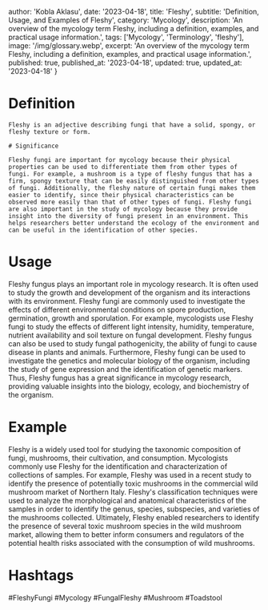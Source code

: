 
  author: 'Kobla Aklasu',
  date: '2023-04-18',
  title: 'Fleshy',
  subtitle: 'Definition, Usage, and Examples of Fleshy',
  category: 'Mycology',
  description: 'An overview of the mycology term Fleshy, including a definition, examples, and practical usage information.',
  tags: ['Mycology', 'Terminology', 'fleshy'],
  image: '/img/glossary.webp',
  excerpt: 'An overview of the mycology term Fleshy, including a definition, examples, and practical usage information.',
  published: true,
  published_at: '2023-04-18',
  updated: true,
  updated_at: '2023-04-18'
}




# Definition
    
    Fleshy is an adjective describing fungi that have a solid, spongy, or fleshy texture or form.
    
    # Significance
    
    Fleshy fungi are important for mycology because their physical properties can be used to differentiate them from other types of fungi. For example, a mushroom is a type of fleshy fungus that has a firm, spongy texture that can be easily distinguished from other types of fungi. Additionally, the fleshy nature of certain fungi makes them easier to identify, since their physical characteristics can be observed more easily than that of other types of fungi. Fleshy fungi are also important in the study of mycology because they provide insight into the diversity of fungi present in an environment. This helps researchers better understand the ecology of the environment and can be useful in the identification of other species.

# Usage

Fleshy fungus plays an important role in mycology research. It is often used to study the growth and development of the organism and its interactions with its environment. Fleshy fungi are commonly used to investigate the effects of different environmental conditions on spore production, germination, growth and sporulation. For example, mycologists use Fleshy fungi to study the effects of different light intensity, humidity, temperature, nutrient availability and soil texture on fungal development. Fleshy fungus can also be used to study fungal pathogenicity, the ability of fungi to cause disease in plants and animals. Furthermore, Fleshy fungi can be used to investigate the genetics and molecular biology of the organism, including the study of gene expression and the identification of genetic markers. Thus, Fleshy fungus has a great significance in mycology research, providing valuable insights into the biology, ecology, and biochemistry of the organism.

# Example

Fleshy is a widely used tool for studying the taxonomic composition of fungi, mushrooms, their cultivation, and consumption. Mycologists commonly use Fleshy for the identification and characterization of collections of samples. For example, Fleshy was used in a recent study to identify the presence of potentially toxic mushrooms in the commercial wild mushroom market of Northern Italy. Fleshy's classification techniques were used to analyze the morphological and anatomical characteristics of the samples in order to identify the genus, species, subspecies, and varieties of the mushrooms collected. Ultimately, Fleshy enabled researchers to identify the presence of several toxic mushroom species in the wild mushroom market, allowing them to better inform consumers and regulators of the potential health risks associated with the consumption of wild mushrooms.

# Hashtags

#FleshyFungi #Mycology #FungalFleshy #Mushroom #Toadstool


